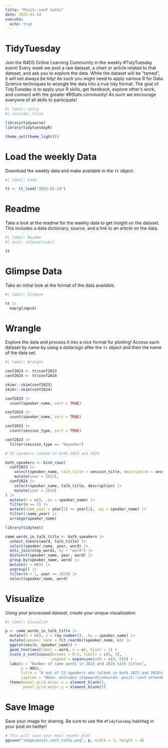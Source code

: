 ```yaml
---
title: "Posit::conf talks"
date: 2025-01-14
execute: 
  echo: true
---
```


# TidyTuesday

Join the R4DS Online Learning Community in the weekly #TidyTuesday event!
Every week we post a raw dataset, a chart or article related to that dataset, and ask you to explore the data.
While the dataset will be “tamed”, it will not always be tidy! As such you might need to apply various R for Data Science techniques to wrangle the data into a true tidy format.
The goal of TidyTuesday is to apply your R skills, get feedback, explore other’s work, and connect with the greater #RStats community!
As such we encourage everyone of all skills to participate!

```r
#| label: setup
#| include: false

library(tidyverse)
library(tidytuesdayR)

theme_set(theme_light())
```

# Load the weekly Data

Download the weekly data and make available in the `tt` object.

```r
#| label: Load

tt <- tt_load("2025-01-14")
```

# Readme

Take a look at the readme for the weekly data to get insight on the dataset.
This includes a data dictionary, source, and a link to an article on the data.

```r
#| label: Readme
#| eval: interactive()

tt

```

# Glimpse Data

Take an initial look at the format of the data available.

```r
#| label: Glimpse

tt |> 
  map(glimpse)

```

# Wrangle

Explore the data and process it into a nice format for plotting! Access each dataset by name by using a dollarsign after the `tt` object and then the name of the data set.

```r
#| label: Wrangle

conf2023 <- tt$conf2023
conf2024 <- tt$conf2024

```

```r

skimr::skim(conf2023)
skimr::skim(conf2024)

```

```r
conf2023 |> 
  count(speaker_name, sort = TRUE)

conf2024 |> 
  count(speaker_name, sort = TRUE)

conf2023 |> 
  count(session_type, sort = TRUE)

conf2023 |> 
  filter(session_type == "keynote")
```

```r
# 23 speakers talked in both 2023 and 2024 

both_speakers <- bind_rows(
  conf2023 |> 
    select(speaker_name, talk_title = session_title, description = session_abstract) |> 
    mutate(year = 2023),
  conf2024 |> 
    select(speaker_name, talk_title, description) |> 
    mutate(year = 2024)
) |> 
  mutate(n = n(), .by = speaker_name) |> 
  filter(n == 2) |> 
  mutate(same_year = year[1] == year[2], .by = speaker_name) |> 
  filter(!same_year) |> 
  arrange(speaker_name)

```

```r
library(tidytext)

same_words_in_talk_title <- both_speakers |>
  unnest_tokens(word, talk_title) |> 
  select(speaker_name, year, word) |> 
  anti_join(stop_words, by = "word") |> 
  distinct(speaker_name, year, word) |>
  group_by(speaker_name, word) |> 
  mutate(n = n()) |> 
  ungroup() |> 
  filter(n > 1, year == 2024) |> 
  select(speaker_name, word)
```

# Visualize

Using your processed dataset, create your unique visualization.

```r
#| label: Visualize

p <- same_words_in_talk_title |> 
  mutate(n = n(), x = row_number(), .by = speaker_name) |> 
  mutate(speaker_name = fct_reorder(speaker_name, n)) |> 
  ggplot(aes(n, speaker_name)) +
  geom_text(aes(label = word, x = x), hjust = 1) +
  scale_x_continuous(breaks = 0:3, limits = c(0, 3),
                     expand = expansion(add = c(0, 0))) +
  labs(x = "Number of same words in 2023 and 2024 talk titles",
       y = NULL,
       title = "8 out of 23 speakers who talked in both 2023 and 2024\nused same words in talk titles",
       caption = "Note: excludes stopwords\nSourde: posit::conf attendee portal 2023, posit::conf attendee portal 2024") +
  theme(panel.grid.minor.x = element_blank(),
        panel.grid.major.y = element_blank())
```

# Save Image

Save your image for sharing. Be sure to use the `#TidyTuesday` hashtag in your post on twitter! 

```r

# This will save your most recent plot
ggsave("image/posit_conf_talks.png", p, width = 7, height = 4)
```
